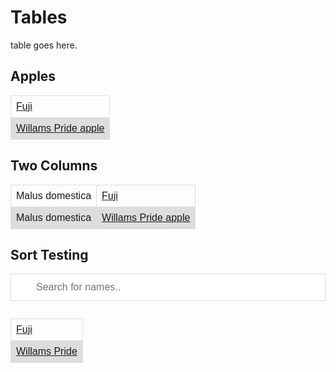 # Tables

table goes here.

<style>
table {
    font-family: arial, sans-serif;
    border-collapse: collapse;
    width: 100%;
}

td, th {
    border: 1px solid #dddddd;
    text-align: left;
    padding: 8px;
}

tr:nth-child(even) {
    background-color: #dddddd;
}
</style>

<h2>Apples</h2>
<table>
<tr>
<td>
<a href="fuji-apple.html">Fuji</a>
</td>
</tr>
<tr>
<td>
<a href="williams-pride-apple.html">Willams Pride apple</a>
</td>
</tr>
</table>

<h2>Two Columns</h2>
<table>
<tr>
<td>
Malus domestica
</td>
<td>
<a href="fuji-apple.html">Fuji</a>
</td>
</tr>
<tr>
<td>
Malus domestica
</td>
<td>
<a href="williams-pride-apple.html">Willams Pride apple</a>
</td>
</tr>
</table>

<h2>Sort Testing</h2>
<input type="text" id="myInput" onkeyup="myFunction()" placeholder="Search for names..">
<style>
#myInput {
    background-image: url('images/searchicon.png'); /* Add a search icon to input */
    background-position: 0px 0px; /* Position the search icon */
    background-repeat: no-repeat; /* Do not repeat the icon image */
    width: 100%; /* Full-width */
    font-size: 16px; /* Increase font-size */
    padding: 12px 20px 12px 40px; /* Add some padding */
    border: 1px solid #ddd; /* Add a grey border */
    margin-bottom: 12px; /* Add some space below the input */
}
</style>

<script>
function myFunction() {
  var input, filter, table, tr, td, i;
  input = document.getElementById("myInput");
  filter = input.value.toUpperCase();
  table = document.getElementById("myTable");
  tr = table.getElementsByTagName("tr");
  for (i = 0; i < tr.length; i++) {
    td = tr[i].getElementsByTagName("td")[0];
    if (td) {
      if (td.innerHTML.toUpperCase().indexOf(filter) > -1) {
        tr[i].style.display = "";
      } else {
        tr[i].style.display = "none";
      }
    }       
  }
}
</script>

<table id="myTable">
<tr>
<td>
<a href="fuji-apple.html">Fuji</a>
</td>
</tr>
<tr>
<td>
<a href="williams-pride-apple.html">Willams Pride</a>
</td>
</tr>
</table>
